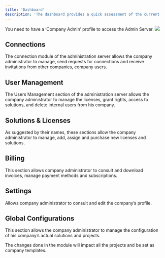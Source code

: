 ```yaml
---
title: 'Dashboard'
description: 'The dashboard provides a quick assessment of the current situation by displaying indicators and summarizing tabs.  '
---
```


<Note>
   You need to have a ‘Company Admin’ profile to access the Admin Server.
</Note>

<Frame>
  <img src="/images/dashboard.png" />
</Frame>


## Connections 

The connection module of the administration server allows the company administrator to manage, send requests for connections and receive invitations from other companies, company users. 


## User Management 

The Users Management section of the administration server allows the company administrator to manage the licenses, grant rights, access to solutions, and delete internal users from his company.  

## Solutions & Licenses 

As suggested by their names, these sections allow the company administrator to manage, add, assign and purchase new licenses and solutions. 

## Billing 

This section allows company administrator to consult and download invoices, manage payment methods and subscriptions. 

## Settings 

Allows company administrator to consult and edit the company’s profile.

## Global Configurations

This section allows the company administrator to manage the configuration of his company’s actual solutions and projects.  

The changes done in the module will impact all the projects and be set as company templates. 

